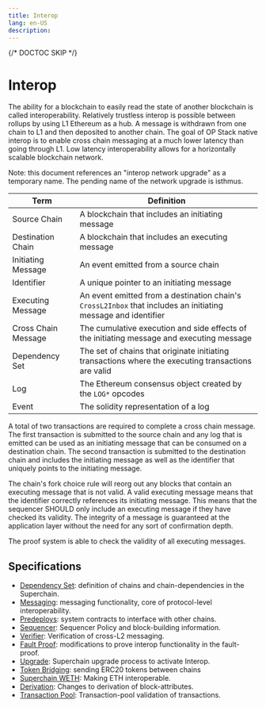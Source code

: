 ```yaml
---
title: Interop
lang: en-US
description:
---
```


{/* DOCTOC SKIP */}

# Interop

The ability for a blockchain to easily read the state of another blockchain is called interoperability.
Relatively trustless interop is possible between rollups by using L1 Ethereum as a hub. A message is
withdrawn from one chain to L1 and then deposited to another chain. The goal of OP Stack native interop
is to enable cross chain messaging at a much lower latency than going through L1. Low latency interoperability
allows for a horizontally scalable blockchain network.

Note: this document references an "interop network upgrade" as a temporary name. The pending name of the
network upgrade is isthmus.

| Term                | Definition                                                                                                    |
| ------------------- | ------------------------------------------------------------------------------------------------------------- |
| Source Chain        | A blockchain that includes an initiating message                                                              |
| Destination Chain   | A blockchain that includes an executing message                                                               |
| Initiating Message  | An event emitted from a source chain                                                                          |
| Identifier          | A unique pointer to an initiating message                                                                     |
| Executing Message   | An event emitted from a destination chain's `CrossL2Inbox` that includes an initiating message and identifier |
| Cross Chain Message | The cumulative execution and side effects of the initiating message and executing message                     |
| Dependency Set      | The set of chains that originate initiating transactions where the executing transactions are valid           |
| Log                 | The Ethereum consensus object created by the `LOG*` opcodes                                                   |
| Event               | The solidity representation of a log                                                                          |

A total of two transactions are required to complete a cross chain message.
The first transaction is submitted to the source chain and any log that is emitted can be
used as an initiating message that can be consumed on a destination chain. The second
transaction is submitted to the destination chain and includes the
initiating message as well as the identifier that uniquely points to the initiating message.

The chain's fork choice rule will reorg out any blocks that contain an executing message that is not valid.
A valid executing message means that the identifier correctly references its initiating message.
This means that the sequencer SHOULD only include an executing message if they have checked its validity.
The integrity of a message is guaranteed at the application layer without the need for any sort of confirmation
depth.

The proof system is able to check the validity of all executing messages.

## Specifications

- [Dependency Set](./dependency-set.md): definition of chains and chain-dependencies in the Superchain.
- [Messaging](./messaging.md): messaging functionality, core of protocol-level interoperability.
- [Predeploys](./predeploys.md): system contracts to interface with other chains.
- [Sequencer](./sequencer.md): Sequencer Policy and block-building information.
- [Verifier](./verifier.md): Verification of cross-L2 messaging.
- [Fault Proof](./fault-proof.md): modifications to prove interop functionality in the fault-proof.
- [Upgrade](./upgrade.md): Superchain upgrade process to activate Interop.
- [Token Bridging](./token-bridging.md): sending ERC20 tokens between chains
- [Superchain WETH](./superchain-weth.md): Making ETH interoperable.
- [Derivation](./derivation.md): Changes to derivation of block-attributes.
- [Transaction Pool](./tx-pool.md): Transaction-pool validation of transactions.
